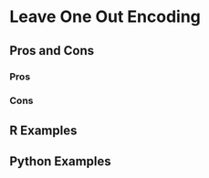# Leave One Out Encoding {#sec-categorical-leave-one-out}

## Pros and Cons

### Pros

### Cons

## R Examples

## Python Examples
